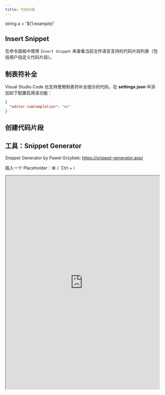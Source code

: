 ```yaml
---
title: 代码片段
---
```



string a = '${1:example}'

## Insert Snippet

在命令面板中使用 `Insert Snippet` 来查看当前文件语言支持的代码片段列表（包括用户自定义代码片段）。

## 制表符补全

Visual Studio Code 也支持使用制表符补全提示的代码，在 **settings.json** 中添加如下配置启用该功能：

```json
{
  "editor.tabCompletion": "on"
}
```

## 创建代码片段

## 工具：Snippet Generator

Snippet Generator by Pawel Grzybek: https://snippet-generator.app/

<p style={{ display: "flex", alignItems: "center" }}>
  插入一个 Placeholder：<Shortcut>⌘</Shortcut>&nbsp;/&nbsp;
  <Shortcut>Ctrl</Shortcut>&nbsp;+&nbsp;<Shortcut>i</Shortcut>
</p>

<iframe
  width="100%"
  height="700px"
  src="https://snippet-generator.app/"
  loading="eager"
  style={{ borderRadius: "8px" }}
/>

## 参考

<ReferenceList
  data={[
    {
      title: "Visual Studio Code Docs",
      subTitle: "Snippets",
      src: vscode,
      link: "https://code.visualstudio.com/docs/editor/userdefinedsnippets",
    },
  ]}
/>
